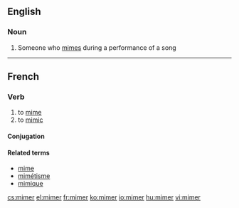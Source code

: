 ==English==

===Noun===
{{en-noun}}

# Someone who [[mime]]s during a performance of a song

----

==French==

===Verb===
{{fr-verb}}

# to [[mime]]
# to [[mimic]]

====Conjugation====
{{fr-conj-er|mim|avoir}}

====Related terms====
* [[mime#French|mime]]
* [[mimétisme]]
* [[mimique]]

[[cs:mimer]]
[[el:mimer]]
[[fr:mimer]]
[[ko:mimer]]
[[io:mimer]]
[[hu:mimer]]
[[vi:mimer]]